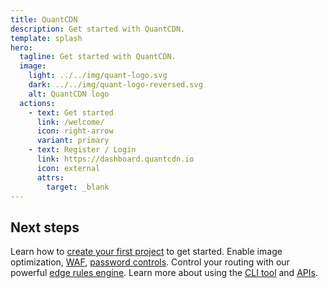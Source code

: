 ```yaml
---
title: QuantCDN
description: Get started with QuantCDN.
template: splash
hero:
  tagline: Get started with QuantCDN.
  image:
    light: ../../img/quant-logo.svg
    dark: ../../img/quant-logo-reversed.svg
    alt: QuantCDN logo
  actions:
    - text: Get started
      link: /welcome/
      icon: right-arrow
      variant: primary
    - text: Register / Login
      link: https://dashboard.quantcdn.io
      icon: external
      attrs:
        target: _blank
---
```



## Next steps

<CardGrid>
	<Card title="Create a new project" icon="add-document">
		Learn how to <a href="/dashboard/get-started/">create your first project</a> to get started.
	</Card>
	<Card title="Basic configuration" icon="setting">
		Enable image optimization, <a href="/dashboard/page-rules-waf/">WAF</a>, <a href="/dashboard/authentication/">password controls</a>.
	</Card>
	<Card title="Rules engine" icon="random">
		Control your routing with our powerful <a href="/dashboard/page-rules/">edge rules engine</a>.
	</Card>
	<Card title="For developers" icon="forward-slash">
		Learn more about using the <a href="/cli/get-started/">CLI tool</a> and <a href="/api/get-started-content/">APIs</a>.
	</Card>
</CardGrid>
